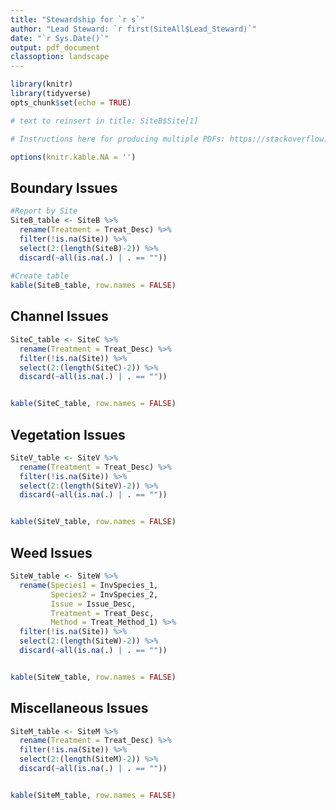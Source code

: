 ```yaml
---
title: "Stewardship for `r s`"
author: "Lead Steward: `r first(SiteAll$Lead_Steward)`"
date: "`r Sys.Date()`"
output: pdf_document
classoption: landscape
---
```


```r
library(knitr)
library(tidyverse)
opts_chunk$set(echo = TRUE)

# text to reinsert in title: SiteB$Site[1]

# Instructions here for producing multiple PDFs: https://stackoverflow.com/questions/30422008/r-knitr-pdf-is-there-a-posssibility-to-automatically-save-pdf-reports-generate

options(knitr.kable.NA = '')
```

## Boundary Issues


```r
#Report by Site
SiteB_table <- SiteB %>%
  rename(Treatment = Treat_Desc) %>%
  filter(!is.na(Site)) %>%
  select(2:(length(SiteB)-2)) %>%
  discard(~all(is.na(.) | . == ""))
  
#Create table
kable(SiteB_table, row.names = FALSE)
```

## Channel Issues

```r
SiteC_table <- SiteC %>%
  rename(Treatment = Treat_Desc) %>%
  filter(!is.na(Site)) %>%
  select(2:(length(SiteC)-2)) %>%
  discard(~all(is.na(.) | . == "")) 


kable(SiteC_table, row.names = FALSE)
```

## Vegetation Issues

```r
SiteV_table <- SiteV %>%
  rename(Treatment = Treat_Desc) %>%
  filter(!is.na(Site)) %>%
  select(2:(length(SiteV)-2)) %>%
  discard(~all(is.na(.) | . == "")) 


kable(SiteV_table, row.names = FALSE)
```

## Weed Issues

```r
SiteW_table <- SiteW %>%
  rename(Species1 = InvSpecies_1, 
         Species2 = InvSpecies_2, 
         Issue = Issue_Desc,
         Treatment = Treat_Desc,
         Method = Treat_Method_1) %>%
  filter(!is.na(Site)) %>%
  select(2:(length(SiteW)-2)) %>%
  discard(~all(is.na(.) | . == ""))


kable(SiteW_table, row.names = FALSE)
```

## Miscellaneous Issues

```r
SiteM_table <- SiteM %>%
  rename(Treatment = Treat_Desc) %>%
  filter(!is.na(Site)) %>%
  select(2:(length(SiteM)-2)) %>%
  discard(~all(is.na(.) | . == "")) 


kable(SiteM_table, row.names = FALSE)
```


